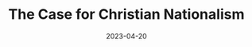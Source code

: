 ---
title: The Case for Christian Nationalism
date: 2023-04-20
type: Book
review: 10
ISBN: 1234567890
image: /recommended-books/the-case-for-christian-nationalism.avif
---